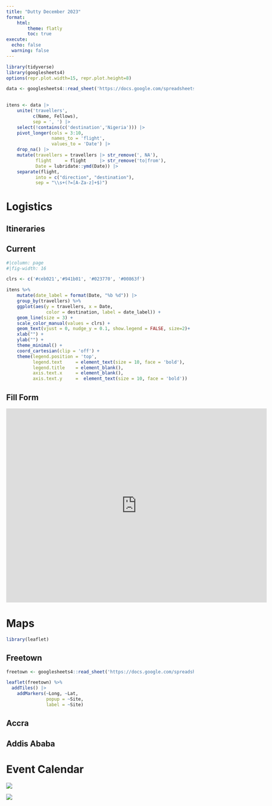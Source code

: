 ```yaml
---
title: "Dutty December 2023"
format: 
    html:
        theme: flatly
        toc: true
execute: 
  echo: false
  warning: false
---
```


```r
library(tidyverse)
library(googlesheets4)
options(repr.plot.width=15, repr.plot.height=8)

```

```r
data <- googlesheets4::read_sheet('https://docs.google.com/spreadsheets/d/11GrYRhI69SXFRHwR7z9_3biy3iwdc05kORG6vc-SR7U/edit?resourcekey#gid=1387964478') 
   
```

```r
itens <- data |> 
    unite('travellers', 
          c(Name, Fellows),
          sep = ', ') |> 
    select(!contains(c('destination','Nigeria'))) |> 
    pivot_longer(cols = 3:10, 
                 names_to = 'flight', 
                 values_to = 'Date') |> 
    drop_na() |> 
    mutate(travellers = travellers |> str_remove(', NA'),
           flight     = flight     |> str_remove('to|from'),
           Date = lubridate::ymd(Date)) |> 
    separate(flight, 
           into = c("direction", "destination"), 
           sep = "\\s+(?=[A-Za-z]+$)")
```

# Logistics

## Itineraries

::: panel-tabset
## Current

```r
#|column: page 
#|fig-width: 16

clrs <- c('#ceb021','#941b01', '#023770', '#00863f')

itens %>%
    mutate(date_label = format(Date, "%b %d")) |> 
    group_by(travellers) %>%
    ggplot(aes(y = travellers, x = Date, 
               color = destination, label = date_label)) +
    geom_line(size = 3) +
    scale_color_manual(values = clrs) +
    geom_text(vjust = 0, nudge_y = 0.1, show.legend = FALSE, size=2)+
    xlab("") +
    ylab("") +
    theme_minimal() +
    coord_cartesian(clip = 'off') +
    theme(legend.position = 'top',
          legend.text     = element_text(size = 10, face = 'bold'), 
          legend.title    = element_blank(),
          axis.text.x     = element_blank(),
          axis.text.y     =  element_text(size = 10, face = 'bold'))
```

## Fill Form

```{=html}
<iframe src="https://docs.google.com/forms/d/e/1FAIpQLSc4xTds-doNB02wulb_atLFLyxJjUaP7lXF1AKLDuIyzF-rzg/viewform?embedded=true" width="700" height="520" frameborder="0" marginheight="0" marginwidth="0">Loading…</iframe>
```
:::

# Maps

::: panel-tabset
```r
library(leaflet)
```

## Freetown

```r
freetown <- googlesheets4::read_sheet('https://docs.google.com/spreadsheets/d/1rTORH6W7GI0osfajFj549YMxXFkxsk_WXk-C14Rt_hc/edit#gid=0', sheet = "Freetown")

leaflet(freetown) %>%
  addTiles() |> 
    addMarkers(~Long, ~Lat, 
               popup = ~Site, 
               label = ~Site)
```

## Accra

## Addis Ababa
:::

# Event Calendar

::: {layout-ncol="2"}
![](gbamgbam.jpg){fig-align="center"}

![](balling.jpg){fig-align="center"}
:::
